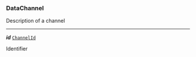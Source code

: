 


### DataChannel



Description of a channel



---

***id*** [`ChannelId`](/docs/channelid--page#channelid)

Identifier


